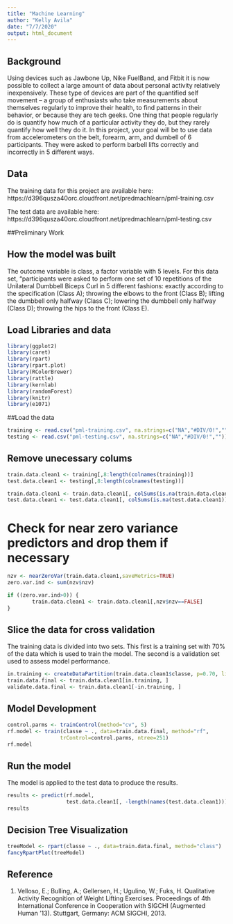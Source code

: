 ```yaml
---
title: "Machine Learning"
author: "Kelly Avila"
date: "7/7/2020"
output: html_document
---
```


## Background
Using devices such as Jawbone Up, Nike FuelBand, and Fitbit it is now possible to collect a large amount of data about personal activity relatively inexpensively. These type of devices are part of the quantified self movement – a group of enthusiasts who take measurements about themselves regularly to improve their health, to find patterns in their behavior, or because they are tech geeks. One thing that people regularly do is quantify how much of a particular activity they do, but they rarely quantify how well they do it. In this project, your goal will be to use data from accelerometers on the belt, forearm, arm, and dumbell of 6 participants. They were asked to perform barbell lifts correctly and incorrectly in 5 different ways. 

## Data
The training data for this project are available here:
https://d396qusza40orc.cloudfront.net/predmachlearn/pml-training.csv

The test data are available here:
https://d396qusza40orc.cloudfront.net/predmachlearn/pml-testing.csv

##Preliminary Work

## How the model was built

The outcome variable is class, a factor variable with 5 levels. For this data set, “participants were asked to perform one set of 10 repetitions of the Unilateral Dumbbell Biceps Curl in 5 different fashions: exactly according to the specification (Class A); 
throwing the elbows to the front (Class B); lifting the dumbbell only halfway (Class C); 
lowering the dumbbell only halfway (Class D); throwing the hips to the front (Class E).

## Load Libraries and data

```r
library(ggplot2)
library(caret)
library(rpart)
library(rpart.plot)
library(RColorBrewer)
library(rattle)
library(kernlab)
library(randomForest)
library(knitr)
library(e1071)
```

##Load the data

```r
training <- read.csv("pml-training.csv", na.strings=c("NA","#DIV/0!",""))
testing <- read.csv("pml-testing.csv", na.strings=c("NA","#DIV/0!",""))
```

## Remove unecessary colums

```r
train.data.clean1 <- training[,8:length(colnames(training))]
test.data.clean1 <- testing[,8:length(colnames(testing))]
```

```r
train.data.clean1 <- train.data.clean1[, colSums(is.na(train.data.clean1)) == 0] 
test.data.clean1 <- test.data.clean1[, colSums(is.na(test.data.clean1)) == 0] 
```

# Check for near zero variance predictors and drop them if necessary

```r
nzv <- nearZeroVar(train.data.clean1,saveMetrics=TRUE)
zero.var.ind <- sum(nzv$nzv)

if ((zero.var.ind>0)) {
        train.data.clean1 <- train.data.clean1[,nzv$nzv==FALSE]
}
```

## Slice the data for cross validation

The training data is divided into two sets. This first is a training set with 70% of the data which is used to train the model. The second is a validation set used to assess model performance.

```r
in.training <- createDataPartition(train.data.clean1$classe, p=0.70, list=F)
train.data.final <- train.data.clean1[in.training, ]
validate.data.final <- train.data.clean1[-in.training, ]
```

## Model Development

```r
control.parms <- trainControl(method="cv", 5)
rf.model <- train(classe ~ ., data=train.data.final, method="rf",
                 trControl=control.parms, ntree=251)
rf.model
```

## Run the model
The model is applied to the test data to produce the results.

```r
results <- predict(rf.model, 
                   test.data.clean1[, -length(names(test.data.clean1))])
results
```

## Decision Tree Visualization

```r
treeModel <- rpart(classe ~ ., data=train.data.final, method="class")
fancyRpartPlot(treeModel)
```

## Reference
1. Velloso, E.; Bulling, A.; Gellersen, H.; Ugulino, W.; Fuks, H. Qualitative Activity Recognition of Weight Lifting Exercises. Proceedings of 4th International Conference in Cooperation with SIGCHI (Augmented Human ’13). Stuttgart, Germany: ACM SIGCHI, 2013.